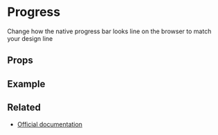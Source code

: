 
<Meta title="Elements/Progress" />

# Progress

Change how the native progress bar looks line on the browser to match your design line

## Props

<ArgsTable of={Progress} />

<CommonProps />

## Example

<Canvas>
  <Story story={stories.Default} name="Progress" />
</Canvas>


## Related

- [Official documentation](https://bulma.io/documentation/elements/progress/)